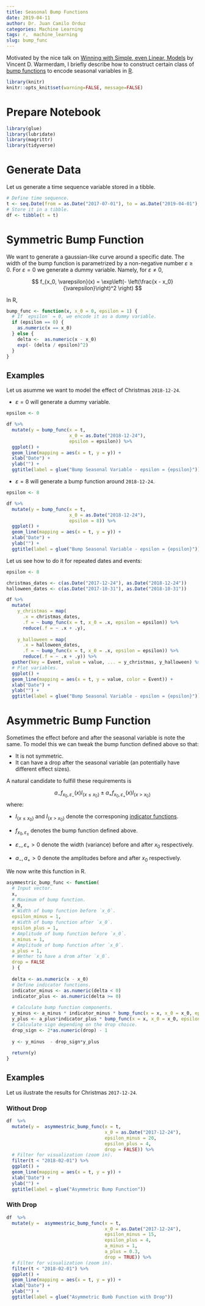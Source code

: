 ```yaml
---
title: Seasonal Bump Functions
date: 2019-04-11
author: Dr. Juan Camilo Orduz
categories: Machine Learning
tags: r,  machine_learning
slug: bump_func
---
```


Motivated by the nice talk on [Winning with Simple, even Linear, Models](https://www.youtube.com/watch?v=68ABAU_V8qI) by Vincent D. Warmerdam, I briefly describe how to construct certain class of [bump functions](https://en.wikipedia.org/wiki/Bump_function) to encode seasonal variables in [R](https://www.r-project.org/).

```r
library(knitr)
knitr::opts_knit$set(warning=FALSE, message=FALSE)
```

# Prepare Notebook

```r
library(glue)
library(lubridate)
library(magrittr)
library(tidyverse)
```

# Generate Data 

Let us generate a time sequence variable stored in a tibble. 

```r
# Define time sequence. 
t <- seq.Date(from = as.Date("2017-07-01"), to = as.Date("2019-04-01"), by = "day")
# Store it in a tibble. 
df <- tibble(t = t)
```

# Symmetric Bump Function

We want to generate a gaussian-like curve around a specific date. The width of the bump function is parametrized by a non-negative number $\varepsilon \geq 0$. For $\varepsilon = 0$ we generate a dummy variable. Namely, for $\varepsilon \neq 0$, 

$$
f_{x_0, \varepsilon}(x) = \exp\left(- \left(\frac{x - x_0}{\varepsilon}\right)^2 \right)
$$

In R, 

```r
bump_func <- function(x, x_0 = 0, epsilon = 1) {
  # If `epsilon` = 0, we encode it as a dummy variable.
  if (epsilon == 0) {
    as.numeric(x == x_0)
  } else {
    delta <-  as.numeric(x - x_0)
    exp(- (delta / epsilon)^2)
  }
}
```

## Examples

Let us asumme we want to model the effect of Christmas `2018-12-24`. 

- $\varepsilon = 0$ will generate a dummy variable. 

```r
epsilon <- 0

df %>% 
  mutate(y = bump_func(x = t, 
                       x_0 = as.Date("2018-12-24"), 
                       epsilon = epsilon)) %>% 
  ggplot() +
  geom_line(mapping = aes(x = t, y = y)) +
  xlab("Date") +
  ylab("") +
  ggtitle(label = glue("Bump Seasonal Variable - epsilon = {epsilon}"))

```

- $\varepsilon = 8$ will generate a bump function around `2018-12-24`. 

```r
epsilon <- 8

df %>% 
  mutate(y = bump_func(x = t, 
                       x_0 = as.Date("2018-12-24"),
                       epsilon = 8)) %>% 
  ggplot() +
  geom_line(mapping = aes(x = t, y = y)) +
  xlab("Date") +
  ylab("") +
  ggtitle(label = glue("Bump Seasonal Variable - epsilon = {epsilon}"))

```

Let us see how to do it for repeated dates and events:

```r
epsilon <- 8

christmas_dates <- c(as.Date("2017-12-24"), as.Date("2018-12-24"))
halloween_dates <- c(as.Date("2017-10-31"), as.Date("2018-10-31"))

df %>% 
  mutate(
    y_christmas = map(
      .x = christmas_dates, 
      .f = ~ bump_func(x = t, x_0 = .x, epsilon = epsilon)) %>% 
      reduce(.f = ~ .x + .y),
    
    y_halloween = map(
      .x = halloween_dates, 
      .f = ~ bump_func(x = t, x_0 = .x, epsilon = epsilon)) %>% 
      reduce(.f = ~ .x + .y)) %>% 
  gather(key = Event, value = value, ... = y_christmas, y_halloween) %>% 
  # Plot variables.
  ggplot() +
  geom_line(mapping = aes(x = t, y = value, color = Event)) +
  xlab("Date") +
  ylab("") +
  ggtitle(label = glue("Bump Seasonal Variable - epsilon = {epsilon}"))
```

# Asymmetric Bump Function

Sometimes the effect before and after the seasonal variable is note the same. To model this we can tweak the bump function defined above so that: 

  - It is not symmetric.
  - It can have a drop after the seasonal variable (an potentially have different effect sizes). 

A natural candidate to fulfill these requirements is 

$$
a_{-} f_{x_0, \varepsilon_{-}}(x)I_{\{x \leq x_0\}} \pm a_{+} f_{x_0, \varepsilon_{+}}(x) I_{\{x > x_0\}}
$$
where:

  - $I_{\{x \leq x_0\}}$ and $I_{\{x > x_0\}}$ denote the corresponing [indicator functions](https://en.wikipedia.org/wiki/Indicator_function).

  - $f_{x_0, \varepsilon_{\pm}}$ denotes the bump function defined above. 
  
  - $\varepsilon_{-}, \varepsilon_{+} >0$ denote the width (variance) before and after $x_0$ respectively. 
  
  - $a_{-}, a_{+} >0$ denote the amplitudes before and after $x_0$ respectively.  

We now write this function in R. 

```r
asymmestric_bump_func <- function(
  # Input vector.
  x,
  # Maximum of bump function.
  x_0, 
  # Width of bump function before `x_0`.
  epsilon_minus = 1, 
  # Width of bump function after `x_0`.
  epsilon_plus = 1, 
  # Amplitude of bump function before `x_0`.
  a_minus = 1, 
  # Amplitude of bump function after `x_0`.
  a_plus = 1, 
  # Wether to have a drom after `x_0`.
  drop = FALSE
  ) {
  
  delta <- as.numeric(x - x_0)
  # Define indicator functions.
  indicator_minus <- as.numeric(delta < 0)
  indicator_plus <- as.numeric(delta >= 0)
  
  # Calculate bump function components. 
  y_minus <- a_minus * indicator_minus * bump_func(x = x, x_0 = x_0, epsilon = epsilon_minus) 
  y_plus <- a_plus*indicator_plus * bump_func(x = x, x_0 = x_0, epsilon = epsilon_plus)
  # Calculate sign depending on the drop choice. 
  drop_sign <- 2*as.numeric(drop) - 1
  
  y <- y_minus  - drop_sign*y_plus
  
  return(y)
}
```

## Examples

Let us ilustrate the results for Christmas `2017-12-24`.

### Without Drop 

```r
df  %>% 
  mutate(y =  asymmestric_bump_func(x = t,
                                    x_0 = as.Date("2017-12-24"),
                                    epsilon_minus = 20,
                                    epsilon_plus = 4, 
                                    drop = FALSE)) %>% 
  # Filter for visualization (zoom in). 
  filter(t < "2018-02-01") %>% 
  ggplot() +
  geom_line(mapping = aes(x = t, y = y)) +
  xlab("Date") +
  ylab("") +
  ggtitle(label = glue("Asymmetric Bump Function"))
```

### With Drop 

```r
df  %>% 
  mutate(y =  asymmestric_bump_func(x = t,
                                    x_0 = as.Date("2017-12-24"),
                                    epsilon_minus = 15,
                                    epsilon_plus = 4, 
                                    a_minus = 1, 
                                    a_plus = 0.3,
                                    drop = TRUE)) %>% 
  # Filter for visualization (zoom in). 
  filter(t < "2018-02-01") %>% 
  ggplot() +
  geom_line(mapping = aes(x = t, y = y)) +
  xlab("Date") +
  ylab("") +
  ggtitle(label = glue("Asymmetric Bumb Function with Drop"))
```


